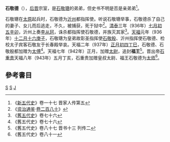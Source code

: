 '''石敬德'''（{{bd|？||936年||catIdx=S}}），[[后晋|后晋]]宗室，是[[石敬瑭|石敬瑭]]的弟弟，但史书不明是否是亲弟弟<ref>《[[新五代史|新五代史]]》卷一十七 晋家人传第五</ref>。

石敬瑭在[[太原|太原]]起兵时，石敬德为[[沂州|沂州]]都指挥使。听说石敬瑭举事，石敬德杀了自己的妻子、女儿而后逃走，不久，被捕获，死于狱中<ref>《[[资治通鉴|资治通鉴]]·[[s:資治通鑑/卷280|卷二百八十]]》</ref>。[[清泰|清泰]]三年（936年）[[七月初五|七月初五]][[辛卯|辛卯]]，沂州上奏[[李从珂|李从珂]]，诛杀都指挥使石敬德，并族灭其家<ref>《[[舊五代史|舊五代史]]》卷七十六</ref>。[[天福_(后晋)|天福]]元年（936年）[[十二月十六|十二月十六]][[庚子|庚子]]，石敬瑭为皇弟故彰圣指挥使[[石敬殷|石敬殷]]、沂州指挥使石敬德、检校太子宾客石敬友于长春殿举哀。天福二年（937年）[[正月初四|正月初四]][[丁巳|丁巳]]，石敬德、石敬殷都加赠为[[太傅|太傅]]<ref>《舊五代史》卷七十六</ref>。天福七年（942年）正月，加赠[[太尉|太尉]]，追封'''福王'''<ref>《舊五代史》卷八十七 晋书十三 列传二</ref>。晋出帝[[石重贵|石重贵]]天福八年（943年）五月丁亥，石重贵加赠皇叔太尉、福王石敬德为[[太师|太师]]<ref>《舊五代史》卷八十一</ref>。
==參考書目==
{{reflist}}
[[Category:后唐武官|S]]
[[Category:后晋皇族|S]]
[[Category:石姓|J]]